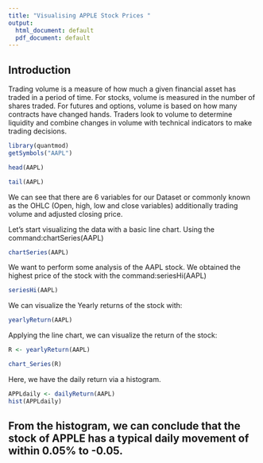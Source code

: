 ---
title: "Visualising APPLE Stock Prices "
output:
  html_document: default
  pdf_document: default
---


## Introduction 

Trading volume is a measure of how much a given financial asset has traded in a period of time. For stocks, volume is measured in the number of shares traded. For futures and options, volume is based on how many contracts have changed hands. Traders look to volume to determine liquidity and combine changes in volume with technical indicators to make trading decisions.


```{r headtail, echo=FALSE}
library(quantmod)
getSymbols("AAPL")

head(AAPL)

tail(AAPL)

```

We can see that there are 6 variables for our Dataset or commonly known as the OHLC (Open, high, low and close variables) additionally trading volume and adjusted closing price. 

Let’s start visualizing the data with a basic line chart. Using the command:chartSeries(AAPL)



```{r chartSeries, echo=FALSE}

chartSeries(AAPL)

```

We want to perform some analysis of the AAPL stock. We obtained the highest price of the stock with the command:seriesHi(AAPL)


```{r seriesHi, echo=FALSE}

seriesHi(AAPL)

```

We can visualize the Yearly returns of the stock with:

```{r yearlyReturn, echo=FALSE}

yearlyReturn(AAPL)

```

Applying the line chart, we can visualize the return of the stock:

```{r yearlyReturnAAPL, echo=FALSE}

R <- yearlyReturn(AAPL)

chart_Series(R)
```

Here, we have the daily return via a histogram. 


```{r APPLdaily, echo=FALSE}
APPLdaily <- dailyReturn(AAPL)
hist(APPLdaily)


```



## From the histogram, we can conclude that the stock of APPLE has a typical daily movement of within 0.05% to -0.05.

